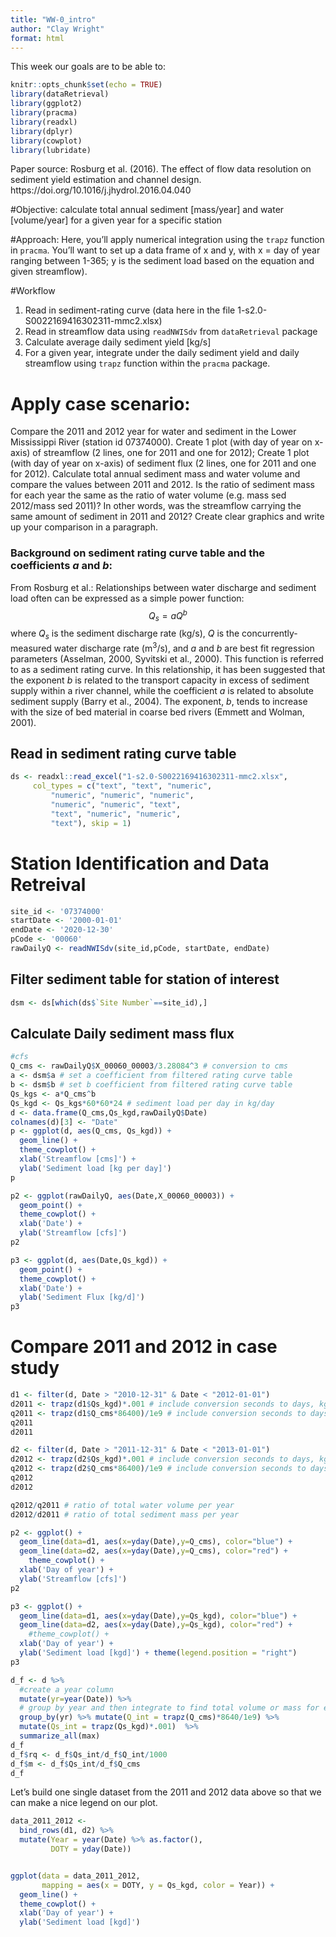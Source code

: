 ```yaml
---
title: "WW-0_intro"
author: "Clay Wright"
format: html
---
```


This week our goals are to be able to:

```r

knitr::opts_chunk$set(echo = TRUE)
library(dataRetrieval)
library(ggplot2)
library(pracma)
library(readxl)
library(dplyr)
library(cowplot)
library(lubridate)
```
Paper source:
Rosburg et al. (2016). The effect of flow data resolution on sediment yield estimation and channel design. https://doi.org/10.1016/j.jhydrol.2016.04.040

#Objective: calculate total annual sediment [mass/year] and water [volume/year] for a given year for a specific station

#Approach: 
Here, you'll apply numerical integration using the `trapz` function in `pracma`. You'll want to set up a data frame of x and y, with x = day of year ranging between 1-365; y is the sediment load based on the equation and given streamflow).

#Workflow

1. Read in sediment-rating curve (data here in the file 1-s2.0-S0022169416302311-mmc2.xlsx)
2. Read in streamflow data using `readNWISdv` from `dataRetrieval` package
2. Calculate average daily sediment yield [kg/s]
3. For a given year, integrate under the daily sediment yield and daily streamflow using `trapz` function within the `pracma` package. 

# Apply case scenario: 
Compare the 2011 and 2012 year for water and sediment in the Lower Mississippi River (station id 07374000). Create 1 plot (with day of year on x-axis) of streamflow (2 lines, one for 2011 and one for 2012); Create 1 plot (with day of year on x-axis) of sediment flux (2 lines, one for 2011 and one for 2012). Calculate total annual sediment mass and water volume and compare the values between 2011 and 2012. Is the ratio of sediment mass for each year the same as the ratio of water volume (e.g. mass sed 2012/mass sed 2011)? In other words, was the streamflow carrying the same amount of sediment in 2011 and 2012? Create clear graphics and write up your comparison in a paragraph. 


### Background on sediment rating curve table and the coefficients $a$ and $b$:
From Rosburg et al.: Relationships between water discharge and sediment load often can be expressed as a simple power function: 
$$Q_s = aQ^b$$
where $Q_s$ is the sediment discharge rate (kg/s), $Q$ is the concurrently-measured water discharge rate (m^3^/s), and $a$ and $b$ are best fit regression parameters (Asselman, 2000, Syvitski et al., 2000). This function is referred to as a sediment rating curve. In this relationship, it has been suggested that the exponent $b$ is related to the transport capacity in excess of sediment supply within a river channel, while the coefficient $a$ is related to absolute sediment supply (Barry et al., 2004). The exponent, $b$, tends to increase with the size of bed material in coarse bed rivers (Emmett and Wolman, 2001).

## Read in sediment rating curve table
```r
ds <- readxl::read_excel("1-s2.0-S0022169416302311-mmc2.xlsx", 
     col_types = c("text", "text", "numeric", 
         "numeric", "numeric", "numeric", 
         "numeric", "numeric", "text", 
         "text", "numeric", "numeric", 
         "text"), skip = 1)
```
# Station Identification and Data Retreival

```r
site_id <- '07374000'
startDate <- '2000-01-01'
endDate <- '2020-12-30'
pCode <- '00060'
rawDailyQ <- readNWISdv(site_id,pCode, startDate, endDate)
```

## Filter sediment table for station of interest
```r
dsm <- ds[which(ds$`Site Number`==site_id),]
```

## Calculate Daily sediment mass flux
```r
#cfs
Q_cms <- rawDailyQ$X_00060_00003/3.28084^3 # conversion to cms
a <- dsm$a # set a coefficient from filtered rating curve table
b <- dsm$b # set b coefficient from filtered rating curve table
Qs_kgs <- a*Q_cms^b
Qs_kgd <- Qs_kgs*60*60*24 # sediment load per day in kg/day
d <- data.frame(Q_cms,Qs_kgd,rawDailyQ$Date)
colnames(d)[3] <- "Date"
p <- ggplot(d, aes(Q_cms, Qs_kgd)) + 
  geom_line() + 
  theme_cowplot() +
  xlab('Streamflow [cms]') +
  ylab('Sediment load [kg per day]')
p
```


```r
p2 <- ggplot(rawDailyQ, aes(Date,X_00060_00003)) + 
  geom_point() + 
  theme_cowplot() +
  xlab('Date') +
  ylab('Streamflow [cfs]')
p2
```

```r
p3 <- ggplot(d, aes(Date,Qs_kgd)) + 
  geom_point() + 
  theme_cowplot() +
  xlab('Date') +
  ylab('Sediment Flux [kg/d]')
p3
```

# Compare 2011 and 2012 in case study

```r

d1 <- filter(d, Date > "2010-12-31" & Date < "2012-01-01")
d2011 <- trapz(d1$Qs_kgd)*.001 # include conversion seconds to days, kg to metric tons
q2011 <- trapz(d1$Q_cms*86400)/1e9 # include conversion seconds to days, scale by 1e9, so units are billion cubic meters 
q2011
d2011
```


```r
d2 <- filter(d, Date > "2011-12-31" & Date < "2013-01-01")
d2012 <- trapz(d2$Qs_kgd)*.001 # include conversion seconds to days, kg to metric tons
q2012 <- trapz(d2$Q_cms*86400)/1e9 # include conversion seconds to days, scale by 1e9, so units are billion cubic meters 
q2012
d2012
```

```r

q2012/q2011 # ratio of total water volume per year
d2012/d2011 # ratio of total sediment mass per year
```
```r
p2 <- ggplot() +
  geom_line(data=d1, aes(x=yday(Date),y=Q_cms), color="blue") +
  geom_line(data=d2, aes(x=yday(Date),y=Q_cms), color="red") +
    theme_cowplot() +
  xlab('Day of year') +
  ylab('Streamflow [cfs]')
p2
```
```r
p3 <- ggplot() +
  geom_line(data=d1, aes(x=yday(Date),y=Qs_kgd), color="blue") +
  geom_line(data=d2, aes(x=yday(Date),y=Qs_kgd), color="red") +
    #theme_cowplot() +
  xlab('Day of year') +
  ylab('Sediment load [kgd]') + theme(legend.position = "right")
p3

```

```r

d_f <- d %>% 
  #create a year column
  mutate(yr=year(Date)) %>% 
  # group by year and then integrate to find total volume or mass for each year
  group_by(yr) %>% mutate(Q_int = trapz(Q_cms)*8640/1e9) %>% 
  mutate(Qs_int = trapz(Qs_kgd)*.001)  %>% 
  summarize_all(max)
d_f
d_f$rq <- d_f$Qs_int/d_f$Q_int/1000
d_f$m <- d_f$Qs_int/d_f$Q_cms
d_f
```


Let's build one single dataset from the 2011 and 2012 data above so that we can make a nice legend on our plot.

```r
data_2011_2012 <- 
  bind_rows(d1, d2) %>%
  mutate(Year = year(Date) %>% as.factor(),
         DOTY = yday(Date))


ggplot(data = data_2011_2012, 
       mapping = aes(x = DOTY, y = Qs_kgd, color = Year)) +
  geom_line() +
  theme_cowplot() +
  xlab('Day of year') +
  ylab('Sediment load [kgd]') 

```

